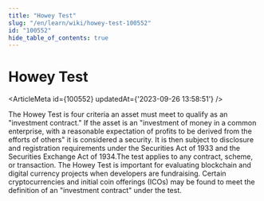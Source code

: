 ```yaml
---
title: "Howey Test"
slug: "/en/learn/wiki/howey-test-100552"
id: "100552"
hide_table_of_contents: true
---
```



# Howey Test

<ArticleMeta id={100552} updatedAt={'2023-09-26 13:58:51'} />
<div className='border-solid border-b border-t-0 my-4 border-[var(--ifm-color-gray-300)]' />

The Howey Test is four criteria an asset must meet to qualify as an "investment contract." If the asset is an "investment of money in a common enterprise, with a reasonable expectation of profits to be derived from the efforts of others" it is considered a security. It is then subject to disclosure and registration requirements under the Securities Act of 1933 and the Securities Exchange Act of 1934.The test applies to any contract, scheme, or transaction. The Howey Test is important for evaluating blockchain and digital currency projects when developers are fundraising. Certain cryptocurrencies and initial coin offerings (ICOs) may be found to meet the definition of an "investment contract" under the test.
